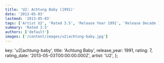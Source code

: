 ```yaml
---
title: 'U2: Achtung Baby (1991)'
date: '2013-05-03'
lastmod: '2013-05-03'
tags: ['Artist U2', 'Rated 3.5', 'Release Year 1991', 'Release Decade 1990']
summary: 'Rated 3.5'
authors: ['default']
images: ['/content/images/u2|achtung-baby.jpg']
---
```


  key: 'u2|achtung-baby',
  title: 'Achtung Baby',
  release_year: 1991,
  rating: 7,
  rating_date: '2013-05-03T00:00:00.000Z',
  artist: 'U2',
};

<MusicRating data={data} />
